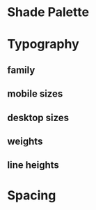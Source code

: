 
<Meta title="Tokens" />

# Shade Palette

<DesignTokenDocBlock categoryName="Colors" viewType="table" />

# Typography

## family

<DesignTokenDocBlock categoryName="FontFamilies" viewType="table" />

## mobile sizes
<DesignTokenDocBlock categoryName="FontSizesMobile" viewType="table" />

## desktop sizes
<DesignTokenDocBlock categoryName="FontSizesDesktop" viewType="table" />

## weights
<DesignTokenDocBlock categoryName="FontWeights" viewType="table" />

## line heights
<DesignTokenDocBlock categoryName="LineHeights" viewType="table" />

# Spacing

<DesignTokenDocBlock categoryName="Spacing" viewType="table" />